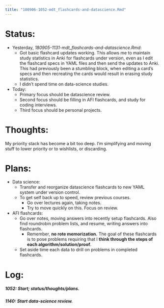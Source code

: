 ```yaml
---
title: "180906-1052-mdt_flashcards-and-datascience.Rmd"
---
```


# Status:

- Yesterday, _180905-1131-mdt_flashcards-and-datascience.Rmd_:
  - Got basic flashcard updates working. This allows me to maintain study statistics in Anki for flashcards under version, even as I edit the flashcard specs in YAML files and then send the updates to Anki. This had previously been a stumbling block, when editing a card's specs and then recreating the cards would result in erasing study statistics.
  - I didn't spend time on data-science studies.

- Today:
  - Primary focus should be datascience review.
  - Second focus should be filling in AFI flashcards, and study for coding interviews.
  - Third focus should be personal projects.


# Thoughts:

My priority stack has become a bit too deep. I'm simplifying and moving stuff to lower priority or to wishlists, or discarding.


# Plans:

- Data science:
  - Transfer and reorganize datascience flashcards to new YAML system under version control.
  - To get self back up to speed, review previous courses.
    - Go over lectures again, taking notes.
    - Try to move quickly on this. Focus on review.

- AFI flashcards:
  - Go over notes, moving answers into recently setup flashcards. Also find roundrobin problem lists, and resume, writing answers into flashcards.
    - Remember, **no rote memorization.** The goal of these flashcards is to pose problems requiring that I **think through the steps of each algorithm/solution/proof**.
  - Set aside time each data to drill on problems in completed flashcards.


# Log:

##### 1052: Start; status/thoughts/plans.

##### 1140: Start data-science review.
